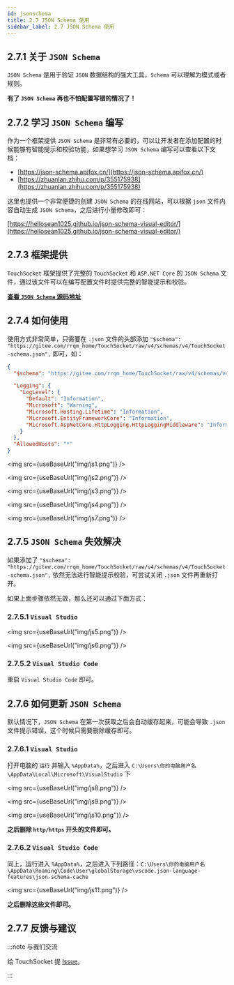 ```yaml
---
id: jsonschema
title: 2.7 JSON Schema 使用
sidebar_label: 2.7 JSON Schema 使用
---
```



## 2.7.1 关于 `JSON Schema`

`JSON Schema` 是用于验证 `JSON` 数据结构的强大工具，`Schema` 可以理解为模式或者规则。

**有了 `JSON Schema` 再也不怕配置写错的情况了！**

## 2.7.2 学习 `JSON Schema` 编写

作为一个框架提供 `JSON Schema` 是非常有必要的，可以让开发者在添加配置的时候能够有智能提示和校验功能，如果想学习 `JSON Schema` 编写可以查看以下文档：

- [https://json-schema.apifox.cn/](https://json-schema.apifox.cn/)
- [https://zhuanlan.zhihu.com/p/355175938](https://zhuanlan.zhihu.com/p/355175938)

这里也提供一个非常便捷的创建 `JSON Schema` 的在线网站，可以根据 `json` 文件内容自动生成 `JSON Schema`，之后进行小量修改即可：

[https://hellosean1025.github.io/json-schema-visual-editor/](https://hellosean1025.github.io/json-schema-visual-editor/)

## 2.7.3 框架提供

`TouchSocket` 框架提供了完整的 `TouchSocket` 和 `ASP.NET Core` 的 `JSON Schema` 文件，通过该文件可以在编写配置文件时提供完整的智能提示和校验。

**[查看 `JSON Schema` 源码地址](https://gitee.com/rrqm_home/TouchSocket/raw/v4/schemas/v4/TouchSocket-schema.json)**

## 2.7.4 如何使用

使用方式非常简单，只需要在 `.json` 文件的头部添加 `"$schema": "https://gitee.com/rrqm_home/TouchSocket/raw/v4/schemas/v4/TouchSocket-schema.json",` 即可，如：

```json showLineNumbers {2}
{
  "$schema": "https://gitee.com/rrqm_home/TouchSocket/raw/v4/schemas/v4/TouchSocket-schema.json",

  "Logging": {
    "LogLevel": {
      "Default": "Information",
      "Microsoft": "Warning",
      "Microsoft.Hosting.Lifetime": "Information",
      "Microsoft.EntityFrameworkCore": "Information",
      "Microsoft.AspNetCore.HttpLogging.HttpLoggingMiddleware": "Information"
    }
  },
  "AllowedHosts": "*"
}
```

<img src={useBaseUrl("img/js1.png")} />

<img src={useBaseUrl("img/js2.png")} />

<img src={useBaseUrl("img/js3.png")} />

<img src={useBaseUrl("img/js4.png")} />

<img src={useBaseUrl("img/js7.png")} />

## 2.7.5 `JSON Schema` 失效解决

如果添加了 `"$schema": "https://gitee.com/rrqm_home/TouchSocket/raw/v4/schemas/v4/TouchSocket-schema.json",` 依然无法进行智能提示校验，可尝试关闭 `.json` 文件再重新打开。

如果上面步骤依然无效，那么还可以通过下面方式：

### 2.7.5.1 `Visual Studio`

<img src={useBaseUrl("img/js5.png")} />

<img src={useBaseUrl("img/js6.png")} />

### 2.7.5.2 `Visual Studio Code`

重启 `Visual Studio Code` 即可。

## 2.7.6 如何更新 `JSON Schema`

默认情况下，`JSON Schema` 在第一次获取之后会自动缓存起来，可能会导致 `.json` 文件提示错误，这个时候只需要删除缓存即可。

### 2.7.6.1 `Visual Studio`

打开电脑的 `运行` 并输入 `%AppData%`，之后进入 `C:\Users\你的电脑用户名\AppData\Local\Microsoft\VisualStudio` 下

<img src={useBaseUrl("img/js8.png")} />

<img src={useBaseUrl("img/js9.png")} />

<img src={useBaseUrl("img/js10.png")} />

**之后删除 `http/https` 开头的文件即可。**

### 2.7.6.2 `Visual Studio Code`

同上，运行进入 `%AppData%`，之后进入下列路径：`C:\Users\你的电脑用户名\AppData\Roaming\Code\User\globalStorage\vscode.json-language-features\json-schema-cache`

<img src={useBaseUrl("img/js11.png")} />

**之后删除这些文件即可。**

## 2.7.7 反馈与建议

:::note 与我们交流

给 TouchSocket 提 [Issue](https://gitee.com/rrqm_home/TouchSocket/issues/new?issue)。

:::
